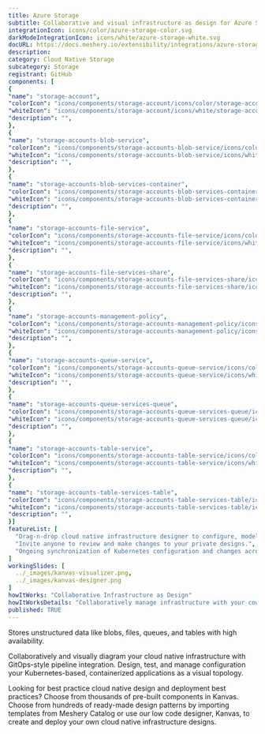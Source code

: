 ```yaml
---
title: Azure Storage
subtitle: Collaborative and visual infrastructure as design for Azure Storage
integrationIcon: icons/color/azure-storage-color.svg
darkModeIntegrationIcon: icons/white/azure-storage-white.svg
docURL: https://docs.meshery.io/extensibility/integrations/azure-storage
description: 
category: Cloud Native Storage
subcategory: Storage
registrant: GitHub
components: [
{
"name": "storage-account",
"colorIcon": "icons/components/storage-account/icons/color/storage-account-color.svg",
"whiteIcon": "icons/components/storage-account/icons/white/storage-account-white.svg",
"description": "",
},
{
"name": "storage-accounts-blob-service",
"colorIcon": "icons/components/storage-accounts-blob-service/icons/color/storage-accounts-blob-service-color.svg",
"whiteIcon": "icons/components/storage-accounts-blob-service/icons/white/storage-accounts-blob-service-white.svg",
"description": "",
},
{
"name": "storage-accounts-blob-services-container",
"colorIcon": "icons/components/storage-accounts-blob-services-container/icons/color/storage-accounts-blob-services-container-color.svg",
"whiteIcon": "icons/components/storage-accounts-blob-services-container/icons/white/storage-accounts-blob-services-container-white.svg",
"description": "",
},
{
"name": "storage-accounts-file-service",
"colorIcon": "icons/components/storage-accounts-file-service/icons/color/storage-accounts-file-service-color.svg",
"whiteIcon": "icons/components/storage-accounts-file-service/icons/white/storage-accounts-file-service-white.svg",
"description": "",
},
{
"name": "storage-accounts-file-services-share",
"colorIcon": "icons/components/storage-accounts-file-services-share/icons/color/storage-accounts-file-services-share-color.svg",
"whiteIcon": "icons/components/storage-accounts-file-services-share/icons/white/storage-accounts-file-services-share-white.svg",
"description": "",
},
{
"name": "storage-accounts-management-policy",
"colorIcon": "icons/components/storage-accounts-management-policy/icons/color/storage-accounts-management-policy-color.svg",
"whiteIcon": "icons/components/storage-accounts-management-policy/icons/white/storage-accounts-management-policy-white.svg",
"description": "",
},
{
"name": "storage-accounts-queue-service",
"colorIcon": "icons/components/storage-accounts-queue-service/icons/color/storage-accounts-queue-service-color.svg",
"whiteIcon": "icons/components/storage-accounts-queue-service/icons/white/storage-accounts-queue-service-white.svg",
"description": "",
},
{
"name": "storage-accounts-queue-services-queue",
"colorIcon": "icons/components/storage-accounts-queue-services-queue/icons/color/storage-accounts-queue-services-queue-color.svg",
"whiteIcon": "icons/components/storage-accounts-queue-services-queue/icons/white/storage-accounts-queue-services-queue-white.svg",
"description": "",
},
{
"name": "storage-accounts-table-service",
"colorIcon": "icons/components/storage-accounts-table-service/icons/color/storage-accounts-table-service-color.svg",
"whiteIcon": "icons/components/storage-accounts-table-service/icons/white/storage-accounts-table-service-white.svg",
"description": "",
},
{
"name": "storage-accounts-table-services-table",
"colorIcon": "icons/components/storage-accounts-table-services-table/icons/color/storage-accounts-table-services-table-color.svg",
"whiteIcon": "icons/components/storage-accounts-table-services-table/icons/white/storage-accounts-table-services-table-white.svg",
"description": "",
}]
featureList: [
  "Drag-n-drop cloud native infrastructure designer to configure, model, and deploy your workloads.",
  "Invite anyone to review and make changes to your private designs.",
  "Ongoing synchronization of Kubernetes configuration and changes across any number of clusters."
]
workingSlides: [
  ../_images/kanvas-visualizer.png,
  ../_images/kanvas-designer.png
]
howItWorks: "Collaborative Infrastructure as Design"
howItWorksDetails: "Collaboratively manage infrastructure with your coworkers synchronously sharing the same designs."
published: TRUE
---
```

<p>
Stores unstructured data like blobs, files, queues, and tables with high availability.
</p>
<p>
    Collaboratively and visually diagram your cloud native infrastructure with GitOps-style pipeline integration. Design, test, and manage configuration your Kubernetes-based, containerized applications as a visual topology.
</p>
<p>
    Looking for best practice cloud native design and deployment best practices? Choose from thousands of pre-built components in Kanvas. Choose from hundreds of ready-made design patterns by importing templates from Meshery Catalog or use our low code designer, Kanvas, to create and deploy your own cloud native infrastructure designs.
</p>
